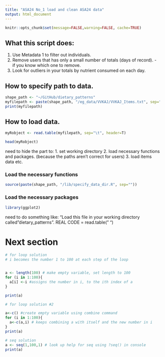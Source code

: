 ```yaml
---
title: "ASA24 No_1 load and clean ASA24 data"
output: html_document
---
```


```r
knitr::opts_chunk$set(message=FALSE,warning=FALSE, cache=TRUE)
```

## What this script does:
1. Use Metadata 1 to filter out individuals.
2. Remove users that has only a small number of totals (days of record). - if you know which one to remove.  
3. Look for outliers in your totals by nutrient consumed on each day.

## How to specify path to data.
```r
shape_path <- "~/GitHub/dietary_patterns"
myfilepath <- paste(shape_path, "/eg_data/VVKAJ/VVKAJ_Items.txt", sep="")
print(myfilepath)
```

## How to load data.
```r
myRobject <- read.table(myfilepath, sep="\t", header=T)

head(myRobject)
```

need to hide the part to:
1. set working directory
2. load necessary functions and packages. (because the paths aren't correct for users)
3. load items data etc.

### Load the necessary functions
```r
source(paste(shape_path, "/lib/specify_data_dir.R", sep=""))
```

### Load the necessary packages
```r
library(ggplot2)
```


need to do something like:
"Load this file in your working directory called "dietary_patterns".
REAL CODE = read.table(" ") 

# Next section
  
```r
# for loop solution
# i becomes the number 1 to 100 at each step of the loop


a <- length(100) # make empty variable, set length to 100
for (i in 1:100){
  a[i] <-i #assigns the number in i, to the ith index of a
}

print(a)

# for loop solution #2

a<-c() #create empty variable using combine command
for (i in 1:100){
  a<-c(a,i) # keeps combining a with itself and the new number in i
}
print(a)

# seq solution
a <- seq(1,100,1) # look up help for seq using ?seq() in console
print(a)

```

